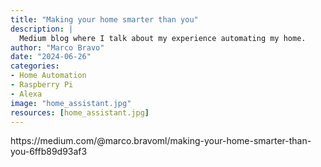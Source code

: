 ```yaml
---
title: "Making your home smarter than you"
description: |
  Medium blog where I talk about my experience automating my home.
author: "Marco Bravo"
date: "2024-06-26"
categories: 
- Home Automation
- Raspberry Pi
- Alexa
image: "home_assistant.jpg"
resources: [home_assistant.jpg]
---
```


https://medium.com/@marco.bravoml/making-your-home-smarter-than-you-6ffb89d93af3




